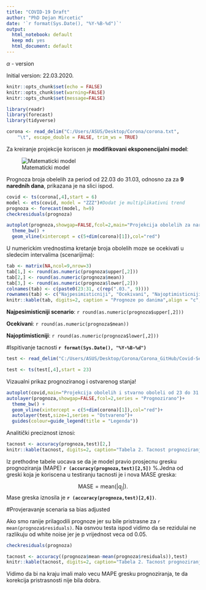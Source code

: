 ```yaml
---
title: "COVID-19 Draft"
author: "PhD Dejan Mircetic"
date: '`r format(Sys.Date(), "%Y-%B-%d")`'
output:
  html_notebook: default
  keep md: yes
  html_document: default
---
```

$\alpha$ - version

Initial version: 22.03.2020.

```r
knitr::opts_chunk$set(echo = FALSE)
knitr::opts_chunk$set(warning=FALSE)
knitr::opts_chunk$set(message=FALSE)
```

```r
library(readr)
library(forecast)
library(tidyverse)
```

```r
corona <- read_delim("C:/Users/ASUS/Desktop/Corona/corona.txt", 
    "\t", escape_double = FALSE, trim_ws = TRUE)
```
Za kreiranje projekcije koriscen je **modifikovani eksponencijalni model**:

![Matematicki model](C:/Users/ASUS/Desktop/Corona/image.png)

Prognoza broja obelelih za period od 22.03 do 31.03, odnosno za za **9 narednih dana**, prikazana je na slici ispod.

```r
covid <- ts(corona[,4],start = 6)
model <- ets(covid, model = "ZZZ")#Dodat je multiplikativni trend
prognoza <- forecast(model, h=9)
checkresiduals(prognoza)
```

```r
autoplot(prognoza,showgap=FALSE,fcol=2,main="Projekcija obolelih za narednih 9 dana",xlab="Dani u martu",ylab = "Broj obolelih")+
  theme_bw() +
  geom_vline(xintercept = c(5+dim(corona)[1]),col="red")
```

 U numerickim vrednostima kretanje broja obolelih moze se ocekivati u sledecim intervalima (scenarijima):
 
 
```r
tab <- matrix(NA,ncol=9,nrow=3)
tab[1,] <- round(as.numeric(prognoza$upper[,2]))
tab[2,] <- round(as.numeric(prognoza$mean))
tab[3,] <- round(as.numeric(prognoza$lower[,2]))
colnames(tab) <- c(paste0(23:31, c(rep(".03.", 9))))
rownames(tab) <- c("Najpesimisticniji", "Ocekivani", "Najoptimisticniji")
knitr::kable(tab, digits=2, caption = "Prognoze po danima",align = "c",booktabs = TRUE)
```

 **Najpesimisticniji scenario**:
`r round(as.numeric(prognoza$upper[,2]))`

**Ocekivani**:
`r round(as.numeric(prognoza$mean))`

**Najoptimisticniji**:
`r round(as.numeric(prognoza$lower[,2]))`

#Ispitivanje tacnosti
**`r format(Sys.Date(), "%Y-%B-%d")`**



```r
test <- read_delim("C:/Users/ASUS/Desktop/Corona/Corona_GitHub/Covid-Serbia/testMart.txt", "\t", escape_double = FALSE, trim_ws = TRUE)

test <- ts(test[,4],start = 23)
```
Vizaualni prikaz prognoziranog i ostvarenog stanja!

```r
autoplot(covid,main="Projekcija obolelih i stvarno oboleli od 23 do 31.03",xlab="Dani u martu",ylab = "Broj obolelih")+
autolayer(prognoza,showgap=FALSE,fcol=2,series = "Prognozirano")+
  theme_bw() +
  geom_vline(xintercept = c(5+dim(corona)[1]),col="red")+
  autolayer(test,size=1,series = "Ostvareno")+
  guides(colour=guide_legend(title = "Legenda"))
```

Analitički preciznost iznosi:
```r
tacnost <- accuracy(prognoza,test)[2,]
knitr::kable(tacnost, digits=2, caption="Tabela 2. Tacnost prognoziranja.",format = "html",col.names = "vrednosti")
```

Iz prethodne tabele uocava se da je model pravio prosjecnu gresku prognoziranja (MAPE) **`r (accuracy(prognoza,test)[2,5])`** %.Jedna od greski koja je koriscena u testiranju tacnosti je i nova MASE greska:

$$
  \text{MASE} = \text{mean}(|q_{j}|).
$$
Mase greska iznosila je **`r (accuracy(prognoza,test)[2,6])`**.

#Provjeravanje scenaria sa bias adjusted

Ako smo ranije prilagodili prognoze jer su bile pristrasne za `r mean(prognoza$residuals)`. Na osnvou testa ispod vidimo da se rezidulai ne razlikuju od white noise jer je p vrijednost veca od 0.05.

```r
checkresiduals(prognoza)
```
```r
tacnost <- accuracy((prognoza$mean-mean(prognoza$residuals)),test)
knitr::kable(tacnost, digits=2, caption="Tabela 2. Tacnost prognoziranja.")
```

Vidimo da bi na kraju imali malo vecu MAPE gresku prognoziranja, te da korekcija pristrasnosti nije bila dobra.